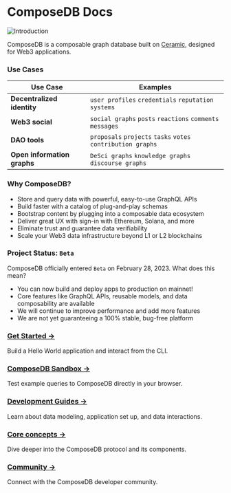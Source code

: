 # ComposeDB Docs
![Introduction](/img/intro-dataverse.png)

ComposeDB is a composable graph database built on [Ceramic](https://ceramic.network), designed for Web3 applications. 

### Use Cases
| Use Case  | Examples  |
|---|---|
|__Decentralized identity__| `user profiles` `credentials` `reputation systems` |
|__Web3 social__| `social graphs` `posts` `reactions` `comments` `messages` |
|__DAO tools__| `proposals` `projects` `tasks` `votes` `contribution graphs` |
|__Open information graphs__| `DeSci graphs` `knowledge graphs` `discourse graphs` |

### Why ComposeDB?

-  Store and query data with powerful, easy-to-use GraphQL APIs
-  Build faster with a catalog of plug-and-play schemas
-  Bootstrap content by plugging into a composable data ecosystem
-  Deliver great UX with sign-in with Ethereum, Solana, and more
-  Eliminate trust and guarantee data verifiability
-  Scale your Web3 data infrastructure beyond L1 or L2 blockchains

### Project Status: `Beta`

ComposeDB officially entered `Beta` on February 28, 2023. What does this mean?

- You can now build and deploy apps to production on mainnet! 
- Core features like GraphQL APIs, reusable models, and data composability are available
- We will continue to improve performance and add more features
- We are not yet guaranteeing a 100% stable, bug-free platform

### [Get Started →](./getting-started) 
Build a Hello World application and interact from the CLI.

### [ComposeDB Sandbox →](/docs/composedb/sandbox) 
Test example queries to ComposeDB directly in your browser.

### [Development Guides →](./getting-started)
Learn about data modeling, application set up, and data interactions.
<!-- Server Config-->

### [Core concepts →](./core-concepts)
Dive deeper into the ComposeDB protocol and its components.
  
### [Community →](../ecosystem/community.mdx)
Connect with the ComposeDB developer community.
